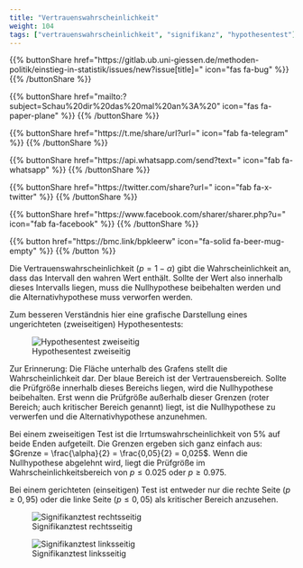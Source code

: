 ```yaml
---
title: "Vertrauenswahrscheinlichkeit"
weight: 104
tags: ["vertrauenswahrscheinlichkeit", "signifikanz", "hypothesentest"]
---
```


{{% buttonShare href=\"https\:\/\/gitlab.ub.uni-giessen.de\/methoden-politik\/einstieg-in-statistik\/issues\/new?issue[title]=\" icon=\"fas fa-bug\" %}} {{% /buttonShare %}} 

{{% buttonShare href=\"mailto\:?subject=Schau\%20dir\%20das\%20mal\%20an\%3A\%20\" icon=\"fas fa-paper-plane\" %}} {{% /buttonShare %}}

{{% buttonShare href=\"https\:\/\/t.me\/share\/url?url=\" icon=\"fab fa-telegram\" %}} {{% /buttonShare %}}

{{% buttonShare href=\"https\:\/\/api.whatsapp.com\/send?text=\" icon=\"fab fa-whatsapp\" %}} {{% /buttonShare %}}

{{% buttonShare href=\"https\:\/\/twitter.com\/share?url=\" icon=\"fab fa-x-twitter\" %}} {{% /buttonShare %}}

{{% buttonShare href=\"https\:\/\/www.facebook.com\/sharer\/sharer.php?u=\" icon=\"fab fa-facebook\" %}} {{% /buttonShare %}}

{{% button href=\"https\:\/\/bmc.link\/bpkleerw\" icon=\"fa-solid fa-beer-mug-empty\" %}} {{% /button %}}

Die Vertrauenswahrscheinlichkeit ($p = 1 − \alpha$) gibt die Wahrscheinlichkeit an, dass das Intervall den wahren Wert enthält. Sollte der Wert also innerhalb dieses Intervalls liegen, muss die Nullhypothese beibehalten werden und die Alternativhypothese muss verworfen werden.

Zum besseren Verständnis hier eine grafische Darstellung eines ungerichteten (zweiseitigen) Hypothesentests:

![Hypothesentest zweiseitig](../images/testen-zweiseitig.png)

Zur Erinnerung: Die Fläche unterhalb des Grafens stellt die Wahrscheinlichkeit dar. Der blaue Bereich ist der Vertrauensbereich. Sollte die Prüfgröße innerhalb dieses Bereichs liegen, wird die Nullhypothese beibehalten. Erst wenn die Prüfgröße außerhalb dieser Grenzen (roter Bereich; auch kritischer Bereich genannt) liegt, ist die Nullhypothese zu verwerfen und die Alternativhypothese anzunehmen.

Bei einem zweiseitigen Test ist die Irrtumswahrscheinlichkeit von $5\%$ auf beide Enden aufgeteilt. Die Grenzen ergeben sich ganz einfach aus: $Grenze = \frac{\alpha}{2} = \frac{0,05}{2} = 0,025$. Wenn die Nullhypothese abgelehnt wird, liegt die Prüfgröße im Wahrscheinlichkeitsbereich von $p \le 0.025$ oder $p \ge 0.975$.

Bei einem gerichteten (einseitigen) Test ist entweder nur die rechte Seite ($p \ge 0,95$) oder die linke Seite ($p \le 0,05$) als kritischer Bereich anzusehen.

![Signifikanztest rechtsseitig](../images/testen-rechtsseitig.png)

![Signifikanztest linksseitig](../images/testen-linksseitig.png)